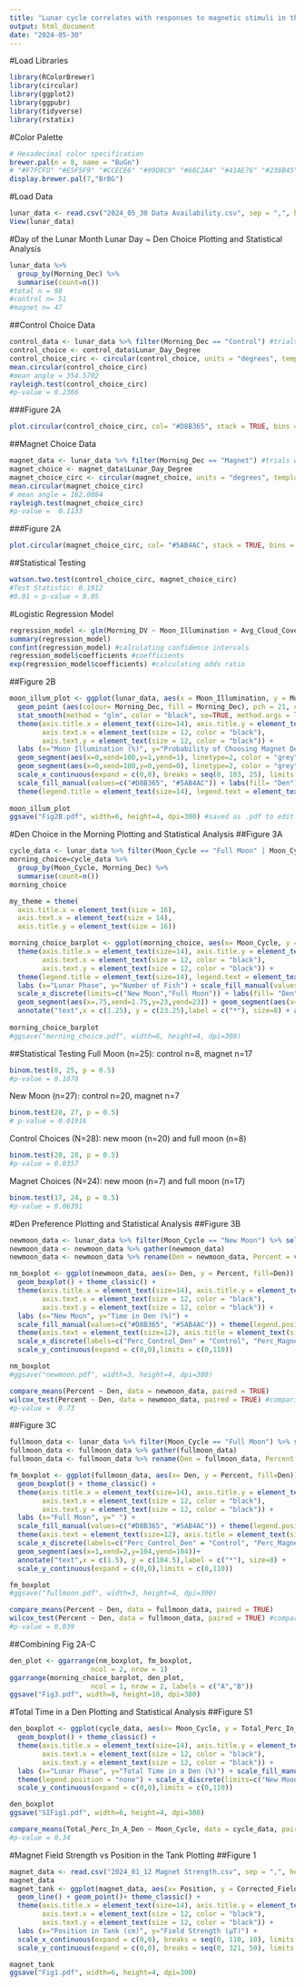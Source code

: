 ```yaml
---
title: "Lunar cycle correlates with responses to magnetic stimuli in the Oyster toadfish Opsanus tau"
output: html_document
date: "2024-05-30"
---
```


################################################################################
#Load Libraries
```r
library(RColorBrewer)
library(circular)
library(ggplot2)
library(ggpubr)
library(tidyverse)
library(rstatix)
```


################################################################################
#Color Palette
```r
# Hexadecimal color specification 
brewer.pal(n = 8, name = "BuGn")
# "#F7FCFD" "#E5F5F9" "#CCECE6" "#99D8C9" "#66C2A4" "#41AE76" "#238B45" "#005824"
display.brewer.pal(7,"BrBG")
```

################################################################################
#Load Data
```r
lunar_data <- read.csv("2024_05_30 Data Availability.csv", sep = ",", header = TRUE)
View(lunar_data)
```


################################################################################
#Day of the Lunar Month
Lunar Day ~ Den Choice Plotting and Statistical Analysis

```r
lunar_data %>% 
  group_by(Morning_Dec) %>% 
  summarise(count=n())
#total n = 98
#control n= 51
#magnet n= 47
```


##Control Choice Data
```r
control_data <- lunar_data %>% filter(Morning_Dec == "Control") #trials where fish were occupying the control den in the morning
control_choice <- control_data$Lunar_Day_Degree
control_choice_circ <- circular(control_choice, units = "degrees", template = "geographics", modulo = "2pi") 
mean.circular(control_choice_circ)
#mean angle = 354.5702
rayleigh.test(control_choice_circ)
#p-value = 0.2366 
```

###Figure 2A
```r
plot.circular(control_choice_circ, col= "#D8B365", stack = TRUE, bins = 360, sep = .07, shrink = 1.5, cex = 1.4, axes=FALSE) #saved as .pdf to edit in illustrator
```

##Magnet Choice Data
```r
magnet_data <- lunar_data %>% filter(Morning_Dec == "Magnet") #trials where fish were occupying the magnet den in the morning
magnet_choice <- magnet_data$Lunar_Day_Degree
magnet_choice_circ <- circular(magnet_choice, units = "degrees", template = "geographics", modulo = "2pi") 
mean.circular(magnet_choice_circ)
# mean angle = 182.0084
rayleigh.test(magnet_choice_circ)
#p-value =  0.1133
```

###Figure 2A
```r
plot.circular(magnet_choice_circ, col= "#5AB4AC", stack = TRUE, bins = 360, sep = .07, shrink = 1.5, cex = 1.4, axes=FALSE) #saved as .pdf to edit in illustrator
```

##Statistical Testing
```r
watson.two.test(control_choice_circ, magnet_choice_circ)
#Test Statistic: 0.1912
#0.01 < p-value < 0.05  
```


################################################################################
#Logistic Regression Model
```r
regression_model <- glm(Morning_DV ~ Moon_Illumination + Avg_Cloud_Cover + Effective_Illumination + Length + Tide_0800, data=lunar_data, family = binomial)
summary(regression_model)
confint(regression_model) #calculating confidence intervals
regression_model$coefficients #coefficients
exp(regression_model$coefficients) #calculating odds ratio
```


##Figure 2B
```r
moon_illum_plot <- ggplot(lunar_data, aes(x = Moon_Illumination, y = Morning_DV)) + 
  geom_point (aes(colour= Morning_Dec, fill = Morning_Dec), pch = 21, colour = "black", alpha=.7, size=3, position=position_jitter(height=.06)) +
  stat_smooth(method = "glm", color = "black", se=TRUE, method.args = list(family="binomial")) + theme_classic() + 
  theme(axis.title.x = element_text(size=14), axis.title.y = element_text(size=14), 
        axis.text.x = element_text(size = 12, color = "black"), 
        axis.text.y = element_text(size = 12, color = "black")) +
  labs (x="Moon Illumination (%)", y="Probability of Choosing Magnet Den") +
  geom_segment(aes(x=0,xend=100,y=1,yend=1), linetype=2, color = "grey") + 
  geom_segment(aes(x=0,xend=100,y=0,yend=0), linetype=2, color = "grey") + 
  scale_x_continuous(expand = c(0,0), breaks = seq(0, 103, 25), limits = c(0,103)) +
  scale_fill_manual(values=c("#D8B365", "#5AB4AC")) + labs(fill= "Den") +
  theme(legend.title = element_text(size=14), legend.text = element_text(size=12))
               
moon_illum_plot
ggsave("Fig2B.pdf", width=6, height=4, dpi=300) #saved as .pdf to edit in illustrator
```


################################################################################
#Den Choice in the Morning Plotting and Statistical Analysis
##Figure 3A

```r
cycle_data <- lunar_data %>% filter(Moon_Cycle == "Full Moon" | Moon_Cycle == "New Moon") #trials conducted +/- 3 days around the new moon (n=27) and the full moon (n=25)
morning_choice=cycle_data %>% 
  group_by(Moon_Cycle, Morning_Dec) %>% 
  summarise(count=n())
morning_choice
```

```r
my_theme = theme(
  axis.title.x = element_text(size = 16),
  axis.text.x = element_text(size = 14),
  axis.title.y = element_text(size = 16))

morning_choice_barplot <- ggplot(morning_choice, aes(x= Moon_Cycle, y = count, fill = Morning_Dec)) + geom_col(position = 'dodge', color= "black") + theme_classic() +
  theme(axis.title.x = element_text(size=14), axis.title.y = element_text(size=14), 
        axis.text.x = element_text(size = 12, color = "black"), 
        axis.text.y = element_text(size = 12, color = "black")) +
  theme(legend.title = element_text(size=14), legend.text = element_text(size=12)) +
  labs (x="Lunar Phase", y="Number of Fish") + scale_fill_manual(values=c("#D8B365", "#5AB4AC")) + 
  scale_x_discrete(limits=c("New Moon","Full Moon")) + labs(fill= "Den") + scale_y_continuous(expand = c(0,0),limits = c(0,24)) +
  geom_segment(aes(x=.75,xend=1.75,y=23,yend=23)) + geom_segment(aes(x=.75,xend=1.25,y=21,yend=21))+ 
  annotate("text",x = c(1.25), y = c(23.25),label = c("*"), size=8) + annotate("text",x = c(1), y = c(21.25),label = c("*"), size=8)
  
morning_choice_barplot
#ggsave("morning_choice.pdf", width=6, height=4, dpi=300)
```
##Statistical Testing
Full Moon (n=25): control n=8, magnet n=17
```r
binom.test(8, 25, p = 0.5)
#p-value = 0.1078
```

New Moon (n=27): control n=20, magnet n=7
```r
binom.test(20, 27, p = 0.5)
# p-value = 0.01916
```

Control Choices (N=28): new moon (n=20) and full moon (n=8)
```r
binom.test(20, 28, p = 0.5)
#p-value = 0.0357
```

Magnet Choices (N=24): new moon (n=7) and full moon (n=17)
```r
binom.test(17, 24, p = 0.5)
#p-value = 0.06391
```

################################################################################
#Den Preference Plotting and Statistical Analysis
##Figure 3B

```r
newmoon_data <- lunar_data %>% filter(Moon_Cycle == "New Moon") %>% select(Perc_Control_Den, Perc_Magnet_Den)
newmoon_data <- newmoon_data %>% gather(newmoon_data)
newmoon_data <- newmoon_data %>% rename(Den = newmoon_data, Percent = value)
```

```r
nm_boxplot <- ggplot(newmoon_data, aes(x= Den, y = Percent, fill=Den)) +
  geom_boxplot() + theme_classic() +
  theme(axis.title.x = element_text(size=14), axis.title.y = element_text(size=14), 
        axis.text.x = element_text(size = 12, color = "black"), 
        axis.text.y = element_text(size = 12, color = "black")) +
  labs (x="New Moon", y="Time in Den (%)") +
  scale_fill_manual(values=c("#D8B365", "#5AB4AC")) + theme(legend.position = "none") +
  theme(axis.text = element_text(size=12), axis.title = element_text(size=14))+ 
  scale_x_discrete(labels=c("Perc_Control_Den" = "Control", "Perc_Magnet_Den" = "Magnet")) +
  scale_y_continuous(expand = c(0,0),limits = c(0,110))

nm_boxplot
#ggsave("newmoon.pdf", width=3, height=4, dpi=300)
```

```r
compare_means(Percent ~ Den, data = newmoon_data, paired = TRUE)
wilcox_test(Percent ~ Den, data = newmoon_data, paired = TRUE) #comparing with second stats to double check, same p-value
#p-value =	0.73
```

##Figure 3C

```r
fullmoon_data <- lunar_data %>% filter(Moon_Cycle == "Full Moon") %>% select(Perc_Control_Den, Perc_Magnet_Den)
fullmoon_data <- fullmoon_data %>% gather(fullmoon_data)
fullmoon_data <- fullmoon_data %>% rename(Den = fullmoon_data, Percent = value)
```

```r
fm_boxplot <- ggplot(fullmoon_data, aes(x= Den, y = Percent, fill=Den)) +
  geom_boxplot() + theme_classic() +
  theme(axis.title.x = element_text(size=14), axis.title.y = element_text(size=14), 
        axis.text.x = element_text(size = 12, color = "black"), 
        axis.text.y = element_text(size = 12, color = "black")) +
  labs (x="Full Moon", y=" ") +
  scale_fill_manual(values=c("#D8B365", "#5AB4AC")) + theme(legend.position = "none") +
  theme(axis.text = element_text(size=12), axis.title = element_text(size=14))+
  scale_x_discrete(labels=c("Perc_Control_Den" = "Control", "Perc_Magnet_Den" = "Magnet"))+ 
  geom_segment(aes(x=1,xend=2,y=104,yend=104))+ 
  annotate("text",x = c(1.5), y = c(104.5),label = c("*"), size=8) +
  scale_y_continuous(expand = c(0,0),limits = c(0,110))

fm_boxplot
#ggsave("fullmoon.pdf", width=3, height=4, dpi=300)
```


```r
compare_means(Percent ~ Den, data = fullmoon_data, paired = TRUE)
wilcox_test(Percent ~ Den, data = fullmoon_data, paired = TRUE) #comparing with second stats to double check, same p-value
#p-value = 0.039
```

##Combining Fig 2A-C
```r
den_plot <- ggarrange(nm_boxplot, fm_boxplot,
                    ncol = 2, nrow = 1)
ggarrange(morning_choice_barplot, den_plot,
                    ncol = 1, nrow = 2, labels = c("A","B"))
ggsave("Fig3.pdf", width=8, height=10, dpi=300)
```


################################################################################
#Total Time in a Den Plotting and Statistical Analysis
##Figure S1

```r
den_boxplot <- ggplot(cycle_data, aes(x= Moon_Cycle, y = Total_Perc_In_A_Den, fill=Moon_Cycle)) +
  geom_boxplot() + theme_classic() +
  theme(axis.title.x = element_text(size=14), axis.title.y = element_text(size=14), 
        axis.text.x = element_text(size = 12, color = "black"), 
        axis.text.y = element_text(size = 12, color = "black")) +
  labs (x="Lunar Phase", y="Total Time in a Den (%)") + scale_fill_manual(values=c("#c7eae5", "#f6e8c3")) + 
  theme(legend.position = "none") + scale_x_discrete(limits=c("New Moon", "Full Moon")) +
  scale_y_continuous(expand = c(0,0),limits = c(0,110))

den_boxplot
ggsave("SIFig1.pdf", width=6, height=4, dpi=300)
```


```r
compare_means(Total_Perc_In_A_Den ~ Moon_Cycle, data = cycle_data, paired = FALSE)
#p-value = 0.34
```

################################################################################
#Magnet Field Strength vs Position in the Tank Plotting
##Figure 1
```r
magnet_data <- read.csv("2024_01_12 Magnet Strength.csv", sep = ",", header = TRUE)
magnet_data
magnet_tank <- ggplot(magnet_data, aes(x= Position, y = Corrected_Field_Strength)) +
  geom_line() + geom_point()+ theme_classic() +
  theme(axis.title.x = element_text(size=14), axis.title.y = element_text(size=14), 
        axis.text.x = element_text(size = 12, color = "black"), 
        axis.text.y = element_text(size = 12, color = "black")) +
  labs (x="Position in Tank (cm)", y="Field Strength (μT)") +
  scale_x_continuous(expand = c(0,0), breaks = seq(0, 110, 10), limits = c(0,113)) + 
  scale_y_continuous(expand = c(0,0), breaks = seq(0, 321, 50), limits = c(0,330))

magnet_tank
ggsave("Fig1.pdf", width=6, height=4, dpi=300)
```

